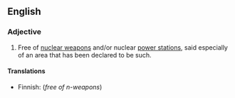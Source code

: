 ==English==
{{wikipedia|nuclear-free zone}}

===Adjective===
{{en-adj|-}}

# Free of [[nuclear weapon]]s and/or nuclear [[power station]]s, said especially of an area that has been declared to be such.

====Translations====
{{trans-top|free of nuclear technology}}
* Finnish: {{t|fi|ydinaseeton}} (''free of n-weapons'')
{{trans-mid}}
{{trans-bottom}}
